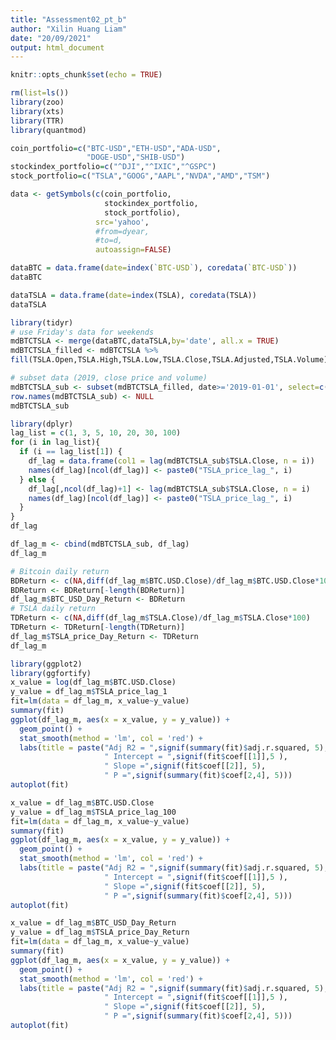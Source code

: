 ```yaml
---
title: "Assessment02_pt_b"
author: "Xilin Huang Liam"
date: "20/09/2021"
output: html_document
---
```


```r
knitr::opts_chunk$set(echo = TRUE)
```


```r
rm(list=ls())
library(zoo)
library(xts)
library(TTR)
library(quantmod)

coin_portfolio=c("BTC-USD","ETH-USD","ADA-USD",
                 "DOGE-USD","SHIB-USD")
stockindex_portfolio=c("^DJI","^IXIC","^GSPC")
stock_portfolio=c("TSLA","GOOG","AAPL","NVDA","AMD","TSM")

data <- getSymbols(c(coin_portfolio,
                     stockindex_portfolio,
                     stock_portfolio),
                   src='yahoo',
                   #from=dyear,
                   #to=d,
                   autoassign=FALSE)
```

```r
dataBTC = data.frame(date=index(`BTC-USD`), coredata(`BTC-USD`))
dataBTC
```
```r
dataTSLA = data.frame(date=index(TSLA), coredata(TSLA))
dataTSLA
```

```r
library(tidyr)
# use Friday's data for weekends
mdBTCTSLA <- merge(dataBTC,dataTSLA,by='date', all.x = TRUE)
mdBTCTSLA_filled <- mdBTCTSLA %>%
fill(TSLA.Open,TSLA.High,TSLA.Low,TSLA.Close,TSLA.Adjusted,TSLA.Volume)
```

```r
# subset data (2019, close price and volume)
mdBTCTSLA_sub <- subset(mdBTCTSLA_filled, date>='2019-01-01', select=c(date, TSLA.Close, TSLA.Volume, BTC.USD.Close, BTC.USD.Volume))
row.names(mdBTCTSLA_sub) <- NULL
mdBTCTSLA_sub
```

```r
library(dplyr)
lag_list = c(1, 3, 5, 10, 20, 30, 100)
for (i in lag_list){
  if (i == lag_list[1]) {
    df_lag = data.frame(col1 = lag(mdBTCTSLA_sub$TSLA.Close, n = i))
    names(df_lag)[ncol(df_lag)] <- paste0("TSLA_price_lag_", i)
  } else {
    df_lag[,ncol(df_lag)+1] <- lag(mdBTCTSLA_sub$TSLA.Close, n = i)
    names(df_lag)[ncol(df_lag)] <- paste0("TSLA_price_lag_", i)
  }
}
df_lag
```

```r
df_lag_m <- cbind(mdBTCTSLA_sub, df_lag)
df_lag_m
```

```r
# Bitcoin daily return
BDReturn <- c(NA,diff(df_lag_m$BTC.USD.Close)/df_lag_m$BTC.USD.Close*100)
BDReturn <- BDReturn[-length(BDReturn)]
df_lag_m$BTC_USD_Day_Return <- BDReturn
# TSLA daily return
TDReturn <- c(NA,diff(df_lag_m$TSLA.Close)/df_lag_m$TSLA.Close*100)
TDReturn <- TDReturn[-length(TDReturn)]
df_lag_m$TSLA_price_Day_Return <- TDReturn
df_lag_m
```

```r
library(ggplot2)
library(ggfortify)
x_value = log(df_lag_m$BTC.USD.Close)
y_value = df_lag_m$TSLA_price_lag_1
fit=lm(data = df_lag_m, x_value~y_value)
summary(fit)
ggplot(df_lag_m, aes(x = x_value, y = y_value)) +
  geom_point() +
  stat_smooth(method = 'lm', col = 'red') + 
  labs(title = paste("Adj R2 = ",signif(summary(fit)$adj.r.squared, 5),
                     " Intercept = ",signif(fit$coef[[1]],5 ),
                     " Slope =",signif(fit$coef[[2]], 5),
                     " P =",signif(summary(fit)$coef[2,4], 5)))
autoplot(fit)
```

```r
x_value = df_lag_m$BTC.USD.Close
y_value = df_lag_m$TSLA_price_lag_100
fit=lm(data = df_lag_m, x_value~y_value)
summary(fit)
ggplot(df_lag_m, aes(x = x_value, y = y_value)) +
  geom_point() +
  stat_smooth(method = 'lm', col = 'red') + 
  labs(title = paste("Adj R2 = ",signif(summary(fit)$adj.r.squared, 5),
                     " Intercept = ",signif(fit$coef[[1]],5 ),
                     " Slope =",signif(fit$coef[[2]], 5),
                     " P =",signif(summary(fit)$coef[2,4], 5)))
autoplot(fit)
```

```r
x_value = df_lag_m$BTC_USD_Day_Return
y_value = df_lag_m$TSLA_price_Day_Return
fit=lm(data = df_lag_m, x_value~y_value)
summary(fit)
ggplot(df_lag_m, aes(x = x_value, y = y_value)) +
  geom_point() +
  stat_smooth(method = 'lm', col = 'red') + 
  labs(title = paste("Adj R2 = ",signif(summary(fit)$adj.r.squared, 5),
                     " Intercept = ",signif(fit$coef[[1]],5 ),
                     " Slope =",signif(fit$coef[[2]], 5),
                     " P =",signif(summary(fit)$coef[2,4], 5)))
autoplot(fit)
```